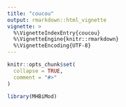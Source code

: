 ```yaml
---
title: "coucou"
output: rmarkdown::html_vignette
vignette: >
  %\VignetteIndexEntry{coucou}
  %\VignetteEngine{knitr::rmarkdown}
  %\VignetteEncoding{UTF-8}
---
```


```r
knitr::opts_chunk$set(
  collapse = TRUE,
  comment = "#>"
)
```

```r
library(MHBiMod)
```
